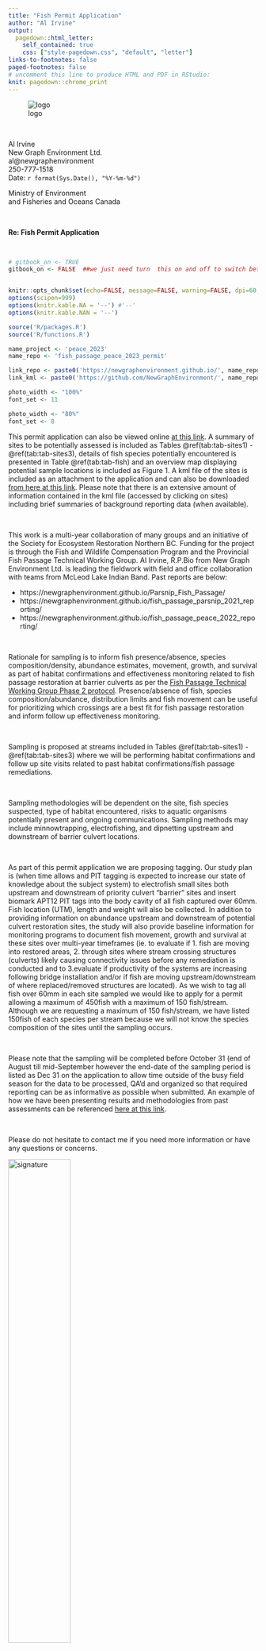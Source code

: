```yaml
---
title: "Fish Permit Application"
author: "Al Irvine"
output:
  pagedown::html_letter:
    self_contained: true
    css: ["style-pagedown.css", "default", "letter"]
links-to-footnotes: false
paged-footnotes: false
# uncomment this line to produce HTML and PDF in RStudio:
knit: pagedown::chrome_print
---
```


![logo](fig/nge-full_black.png){.logo} 


 

<br>

::: from
Al Irvine  
New Graph Environment Ltd.  
al@newgraphenvironment   
250-777-1518  
Date: `r format(Sys.Date(), "%Y-%m-%d")` 
:::


Ministry of Environment  
and
Fisheries and Oceans Canada



<br>

**Re: Fish Permit Application**

<br>

```r
# gitbook_on <- TRUE
gitbook_on <- FALSE  ##we just need turn  this on and off to switch between gitbook and pdf via paged.js


knitr::opts_chunk$set(echo=FALSE, message=FALSE, warning=FALSE, dpi=60, out.width = "100%")
options(scipen=999)
options(knitr.kable.NA = '--') #'--'
options(knitr.kable.NAN = '--')

source('R/packages.R')
source('R/functions.R')

name_project <- 'peace_2023'
name_repo <- 'fish_passage_peace_2023_permit'

link_repo <- paste0('https://newgraphenvironment.github.io/', name_repo, '/')
link_kml <- paste0('https://github.com/NewGraphEnvironment/', name_repo, '/raw/main/docs/sites_', name_project, '_', format(Sys.Date(), '%Y%m%d'), '_kml.zip')
```

```r
photo_width <- "100%"
font_set <- 11

```

```r
photo_width <- "80%"
font_set <- 8
```

This permit application can also be viewed online [at this link](`r knitr::asis_output(link_repo)`).  A summary of sites to be potentially assessed is included as Tables \@ref(tab:tab-sites1) - \@ref(tab:tab-sites3),  details of fish species potentially encountered is presented in  Table \@ref(tab:tab-fish) and an overview map displaying potential sample locations is included as Figure 1. A kml file of the sites is included as an attachment to the application and can also be downloaded [from here at this link](`r knitr::asis_output(link_kml)`).  Please note that there is an extensive amount of information contained in the kml file (accessed by clicking on sites) including brief summaries of background reporting data (when available).

<br>

This work is a multi-year collaboration of many groups and an initiative of the Society for Ecosystem Restoration Northern BC. Funding for the project is through the Fish and Wildlife Compensation Program and the Provincial Fish Passage Technical Working Group.  Al Irvine, R.P.Bio from New Graph Environment Ltd. is leading the fieldwork with field and office collaboration with teams from McLeod Lake Indian Band. Past reports are below:

- https://newgraphenvironment.github.io/Parsnip_Fish_Passage/
- https://newgraphenvironment.github.io/fish_passage_parsnip_2021_reporting/
- https://newgraphenvironment.github.io/fish_passage_peace_2022_reporting/

<br>

Rationale for sampling is to inform fish presence/absence, species composition/density, abundance estimates,  movement, growth, and survival as part of habitat confirmations and effectiveness monitoring related to fish passage restoration at barrier culverts as per the [Fish Passage Technical Working Group Phase 2 protocol](https://www2.gov.bc.ca/gov/content/environment/natural-resource-stewardship/land-based-investment/investment-categories/fish-passage). Presence/absence of fish, species composition/abundance, distribution limits and fish movement can be useful for prioritizing which crossings are a best fit for fish passage restoration and inform follow up effectiveness monitoring.  

<br>

Sampling is proposed at streams included in Tables \@ref(tab:tab-sites1) - \@ref(tab:tab-sites3) where we will be performing habitat confirmations and follow up site visits related to past habitat confirmations/fish passage remediations.  

<br>

Sampling methodologies will be dependent on the site, fish species suspected, type of habitat encountered, risks to aquatic organisms potentially present and ongoing communications.  Sampling methods may include minnowtrapping, electrofishing, and dipnetting upstream and downstream of barrier culvert locations. 

<br>

As part of this permit application we are proposing tagging.  Our study plan is (when time allows and PIT tagging is expected to increase our state of knowledge about the subject system) to electrofish small sites both upstream and downstream of priority culvert "barrier" sites and insert biomark APT12 PIT tags into the body cavity of all fish captured over 60mm.  Fish location (UTM), length and weight will also be collected.  In addition to providing information on abundance upstream and downstream of potential culvert restoration sites, the study will also provide baseline information for monitoring programs to document fish movement, growth and survival at these sites over multi-year timeframes (ie. to evaluate if 1. fish are moving into restored areas, 2. through sites where stream crossing structures (culverts) likely causing connectivity issues before any remediation is conducted and to 3.evaluate if productivity of the systems are increasing following bridge installation and/or if fish are moving upstream/downstream of where replaced/removed structures are located).  As we wish to tag all fish over 60mm in each site sampled we would like to apply for a permit allowing a maximum of 450fish with a maximum of 150 fish/stream.  Although we are requesting a maximum of 150 fish/stream, we have listed 150fish of each species per stream because we will not know the species composition of the sites until the sampling occurs.


<br>


Please note that the sampling will be completed before October 31 (end of August till mid-September however the end-date of the sampling period is listed as Dec 31 on the application to allow time outside of the busy field season for the data to be processed, QA'd and organized so that required reporting can be as informative as possible when submitted. An example of how we have been presenting results and methodologies from past assessments can be referenced [here at this link](https://newgraphenvironment.github.io/fish_passage_peace_2022_reporting/).

<br>

Please do not hesitate to contact me if you need more information or have any questions or concerns.



![signature](/Users/airvine/Library/CloudStorage/OneDrive-Personal/Admin/Al_Sig.jpg){width=50%}  
Al Irvine, R.P.Bio 

```r
##pull out what we need from the database
# see usethis::edit_r_environ

conn <- DBI::dbConnect(
  RPostgres::Postgres(),
  dbname = Sys.getenv('PG_DB_DEV'),
  host = Sys.getenv('PG_HOST_DEV'),
  port = 5432,
  user = Sys.getenv('PG_USER_DEV'),
  password = Sys.getenv('PG_PASS_DEV')
)

# grab the crossings data from the digital ocean database
query = "SELECT * FROM bcfishpass.crossings WHERE watershed_group_code IN ('PARS', 'CRKD', 'CARP')"

sites <- sf::st_read(conn, 
                     query = query)

sites_pull <- c(
  #arctic
  125000, 
  #fern
  125261, 
  # table 21k
  125231,
  #missinka remediated
  125179,
  ##missinka reference
  125180,
  ##anzac site with fish observed
  6746
  )

sites_for_review <- sites %>% 
  filter(stream_crossing_id %in% c(sites_pull))

# grab the watershed codes
wscodes <- DBI::dbGetQuery(conn,
                      "SELECT DISTINCT ON (aggregated_crossings_id)
a.aggregated_crossings_id,
a.linear_feature_id,
a.watershed_group_code,
b.watershed_code_50k,
substring(b.watershed_code_50k from 1 for 3)
||'-'||substring(b.watershed_code_50k from 4 for 6)
||'-'||substring(b.watershed_code_50k from 10 for 5)
||'-'||substring(b.watershed_code_50k from 15 for 5)
||'-'||substring(b.watershed_code_50k from 20 for 4)
||'-'||substring(b.watershed_code_50k from 24 for 4)
||'-'||substring(b.watershed_code_50k from 28 for 3)
||'-'||substring(b.watershed_code_50k from 31 for 3)
||'-'||substring(b.watershed_code_50k from 34 for 3)
||'-'||substring(b.watershed_code_50k from 37 for 3)
||'-'||substring(b.watershed_code_50k from 40 for 3)
||'-'||substring(b.watershed_code_50k from 43 for 3) as watershed_code_50k_parsed,
b.blue_line_key_20k,
b.watershed_key_20k,
b.blue_line_key_50k,
b.watershed_key_50k,
b.match_type
FROM bcfishpass.crossings a
LEFT OUTER JOIN whse_basemapping.fwa_streams_20k_50k b
ON a.linear_feature_id = b.linear_feature_id_20k
ORDER BY a.aggregated_crossings_id, b.match_type;"
)   %>% 
  filter(aggregated_crossings_id %in% c(sites_for_review %>% pull(aggregated_crossings_id))) |> 
  rename(id = aggregated_crossings_id)

ids <- sites_for_review %>% pull(aggregated_crossings_id)

# annoyingly we are missing the upstream species list for our crossings because of the column type and issues getting
# it to the remote db.  therefore we need to grab and join

sql <- glue::glue_sql("SELECT c.aggregated_crossings_id, c.observedspp_upstr FROM bcfishpass.crossings c WHERE c.aggregated_crossings_id IN ({ids*})",
                      .con = conn)

query <- DBI::dbSendQuery(conn, sql)
df <- DBI::dbFetch(query)
dbClearResult(query)
                      
# make a table with the watershed codes, stream name, fish species
table_wsc_prep1 <- left_join(
  sites_for_review %>% select(id = aggregated_crossings_id, gnis_stream_name, stream_name = pscis_stream_name),
  wscodes %>% select(id, watershed_code_50k_parsed),
  by = 'id'
) %>%  
  # sf::st_drop_geometry() |> 
  arrange(id) %>%  
  mutate(stream_name = case_when(
    is.na(stream_name) ~ gnis_stream_name,
    T ~ stream_name
  )) 


# add in the species codes
table_wsc <- left_join(
  table_wsc_prep1,
  
  df %>% rename(id = aggregated_crossings_id),
  
  by = 'id'
) %>% 
  select(id, 
         stream_name, 
         observedspp_upstr, 
         wsc_code = watershed_code_50k_parsed)

# make a gpx file table


# join all the wsc and crossings tables together
table_sites <- left_join(
  sites_for_review |> 
  select(id = aggregated_crossings_id, 
         bt_network_km,
         bt_spawning_km,
         bt_rearing_km,
         utm_easting,
         utm_northing,
         mapsheet = dbm_mof_50k_grid,
         watershed_group_code,
         pscis_assessment_comment) |> 
  arrange(id),
 
   table_wsc |> sf::st_drop_geometry(),
  
  by = 'id' 
) |> 
  sf::st_transform(crs = 4326) %>% 
  # we had to us the old magritter pipe here!
  mutate(long = sf::st_coordinates(.)[,1],
         lat = sf::st_coordinates(.)[,2]) %>% 
  select(-utm_easting, -utm_northing) %>% 
  distinct(id, .keep_all = T) 


```

```r

dir.create('mapping')

#make a gpx file for loading into the gps'
sites_for_review |> 
  mutate(desc = 'bt_rearing_km',
         # make a name that tells a story so we see it on the gps
         name = paste0(aggregated_crossings_id)) %>% 
  # drop z dimension
  st_zm() %>% 
  distinct(aggregated_crossings_id, .keep_all = T) %>%
  rename(geometry = geom) %>% 
  select(name, desc, geometry) %>% 
  sf::st_transform(crs = 4326) %>% 
  write_sf(dsn = paste0("mapping/sites_", name_project, '_', format(Sys.Date(), "%Y%m%d"), ".gpx"), driver="GPX",
           dataset_options="GPX_USE_EXTENSIONS=yes", delete_dsn = TRUE)

```

```r
##make a kml for adding to the georef pdf and sharing with stakeholders

df <- table_sites %>%
  distinct(id, .keep_all = T) %>% 
  # can build a more descriptive name here but keeping simple
  mutate(name = id) %>% 
  # mutate(name = paste0(id, '_', source, '_', followup_priority)) %>% 
  mutate(shape = 'http://maps.google.com/mapfiles/kml/paddle/red-blank.png',
         color = 'red',
         label = NA_character_) %>%
                           # color = plotKML::col2kml(color)) %>%
           dplyr::group_split(id) %>% 
           purrr::map(fpr::fpr_make_html_tbl) %>%
           dplyr::bind_rows() %>%  # drop z dimension
           st_zm()  


sites_kml <- as(df, 'Spatial')

shape = "http://maps.google.com/mapfiles/kml/pal2/icon18.png"



kml_open(paste0("mapping/sites_", name_project, '_', format(Sys.Date(), "%Y%m%d"), '.kml'))
kml_layer(sites_kml, colour = '#ff7f00', shape = sites_kml$shape, labels = sites_kml$name, 
          html.table = sites_kml$html_tbl,
          z.scale = 2, LabelScale = 1, size = 1.5)  ##I don't see the label
kml_close(paste0("mapping/sites_", name_project, '_', format(Sys.Date(), "%Y%m%d"), '.kml'))

##now we will zip up the kml files in the data folder and rename with kmz
files_to_zip <- paste0("mapping/", list.files(path = "mapping/", pattern = "\\.kml$"))  ##this will zip all kmls in file so watch out
zip::zipr(paste0("docs/sites_", name_project, '_', format(Sys.Date(), "%Y%m%d"), '_kml.zip'), files = files_to_zip)  ##it does not work to zip to kmz!!


```

`r if(gitbook_on){knitr::asis_output("<br>")} else knitr::asis_output("<br><br><br><br><br><br><br>")`



```r


##register google key defined in 'R/private_info.R' file
# ggmap::register_google(key = google_api_key)
ggmap::register_google(key = Sys.getenv('GOOG_API_KEY'))

#define the area of the base map by using a bounding box 
mybasemap <- ggmap::get_map(location = c(left = table_sites %>% pull(long) %>% min()-0.01, 
                                    bottom = table_sites %>% pull(lat) %>% min()-0.01,
                                    right = table_sites %>% pull(long) %>% max()+0.01,
                                    top = table_sites %>% pull(lat) %>% max()+0.01),
                     source = "google",
                     zoom = 8,
                    maptype = "hybrid")



#define the area of the base map by using the middle. 
# mybasemap <- ggmap::get_map(location = c(lon = table_sites %>% pull(long) %>% mean(),
#                                          lat = table_sites %>% pull(lat) %>% mean())
#                             source = "google",
#                             zoom = "auto",
#                             maptype = "hybrid")

mymap <- ggmap::ggmap(mybasemap) + 
  geom_point(data = table_sites , 
             aes(x = long, y = lat,
                 color = 'red'),
             show.legend = F) +
  ggplot2::geom_text(data = table_sites,
                            aes(x = long,
                                y = lat,
                                label = id),
                     # color = 'white',
                      size = 2,
                      hjust = -0.5)
  # ggrepel::geom_label_repel(data = table_sites,
  #                           aes(x = long, y = lat, label = id),
  #                               box.padding = 2, point.padding = 0.5)
  # ggsflabel::geom_sf_label(data = table_sites,
  #                          aes(x = long, y = lat, label = id),
  #                          # force = 100,
  #                          nudge_x = -2)

mymap
```


`r if(gitbook_on){knitr::asis_output("<br>")} else knitr::asis_output("<br><br><br><br><br><br><br><br><br><br><br><br><br><br><br><br>")`


```r
# build a table with overall details
# there is something wrong with kableextra that is causing issues with the col_width_min function
# this works but any changes (increase number, add columns etc. breaks it)

table_sites %>% 
  # filter(id %in% sites_tagging) %>% 
  sf::st_drop_geometry() %>% 
  arrange(id) %>% 
  select(id, 
         stream_name, wsc_code, lat, long, watershed_group_code) %>% 
  knitr::kable(caption = 'Potential sampling locations.') %>% 
  kableExtra::kable_styling(c("condensed", "responsive"),
                              full_width = T,
                              font_size = 8)
  # fpr::fpr_kable(caption_text = 'Potential sample locations.', 
  #                footnote_text = '*Up to 6 sites to be sampled with max 150 fish tagged at each site',
  #                # col_width_min = 6,
  #                scroll = F) 
  # knitr::kable(caption = 'Potential sample locations.', booktabs = T) %>%
  # # kableExtra::kable_styling(c("condensed"),
  # #                           full_width = T,
  # #                           font_size = font_set) %>%
  # # kableExtra::column_spec(column = c(3,4,7), width_min = '1.0in') %>%
  # kableExtra::column_spec(column = c(7), width_max = '2.0in')
```

<br>

```r
# build a table with overall details
# there is something wrong with kableextra that is causing issues with the col_width_min function
# this works but any changes (increase number, add columns etc. breaks it)

table_sites %>% 
  sf::st_drop_geometry() %>% 
  arrange(id) %>% 
  select(id, 
         stream_name, wsc_code, lat, long, watershed_group_code) %>% 
  knitr::kable(caption = 'Potential sample locations.') %>% 
  kableExtra::kable_styling(c("condensed", "responsive"),
                            full_width = T,
                            font_size = 8)
  # fpr::fpr_kable(caption_text = 'Potential sample locations.', 
  #                footnote_text = '*Up to 6 sites to be sampled with max 150 fish tagged at each site',
  #                # col_width_min = 6,
  #                scroll = F) 
  # knitr::kable(caption = 'Potential sample locations.', booktabs = T) %>%
  # # kableExtra::kable_styling(c("condensed"),
  # #                           full_width = T,
  # #                           font_size = font_set) %>%
  # # kableExtra::column_spec(column = c(3,4,7), width_min = '1.0in') %>%
  # kableExtra::column_spec(column = c(7), width_max = '2.0in')
```


<br>

```r
# build a table with overall details

# there is something wrong with kableextra that is causing issues with the col_width_min function
# this works but any changes (increase number, add columns etc. breaks it)

table_sites %>% 
  sf::st_drop_geometry() %>% 
  arrange(id) %>% 
    mutate(fish_tags = 150) %>% 
  select(id, 
         stream_name, 
         sp_upstr = observedspp_upstr,
         fish_tags) %>% 
  # filter(id %in% sites_tagging) %>% 
  knitr::kable(caption = 'Potential sample site details.') %>% 
  kableExtra::kable_styling(c("condensed", "responsive"),
                              full_width = T,
                              font_size = 8) %>% 
  kableExtra::column_spec(column = 3, width_min = '0.75in')
  # fpr::fpr_kable(caption_text = 'Potential sample locations.', 
  #                footnote_text = '*Up to 6 sites to be sampled with max 150 fish tagged at each site',
  #                # col_width_min = 6,
  #                scroll = F) 
  # knitr::kable(caption = 'Potential sample locations.', booktabs = T) %>%
  # # kableExtra::kable_styling(c("condensed"),
  # #                           full_width = T,
  # #                           font_size = font_set) %>%
  # # kableExtra::column_spec(column = c(3,4,7), width_min = '1.0in') %>%
  # kableExtra::column_spec(column = c(7), width_max = '2.0in')
```


<br>




```r
tab_fish <- readr::read_csv(paste0(getwd(), '/fig/fiss_species_table.csv'))

tab_fish %>% 
  filter(Parsnip == 'Yes') %>% 
  select(`Scientific Name`:`SARA`) %>% 
  my_kable(caption_text = 'Fish species recorded.')


```




